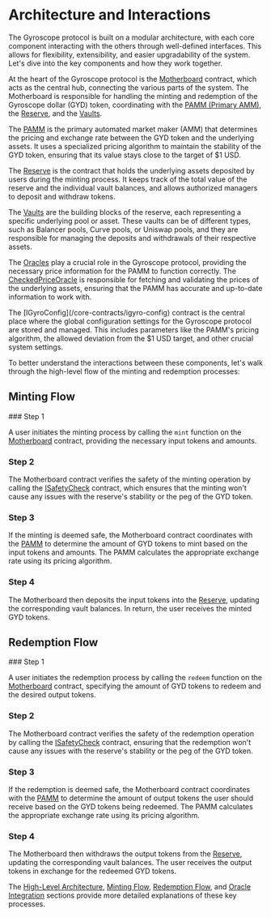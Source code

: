 
# Architecture and Interactions

The Gyroscope protocol is built on a modular architecture, with each core component interacting with the others through well-defined interfaces. This allows for flexibility, extensibility, and easier upgradability of the system. Let's dive into the key components and how they work together.

At the heart of the Gyroscope protocol is the [Motherboard](/architecture-interactions/imotherboard) contract, which acts as the central hub, connecting the various parts of the system. The Motherboard is responsible for handling the minting and redemption of the Gyroscope dollar (GYD) token, coordinating with the [PAMM (Primary AMM)](/core-contracts/pamm), the [Reserve](/core-contracts/ireserve), and the [Vaults](/core-contracts/igyro-vault).

The [PAMM](/core-contracts/pamm) is the primary automated market maker (AMM) that determines the pricing and exchange rate between the GYD token and the underlying assets. It uses a specialized pricing algorithm to maintain the stability of the GYD token, ensuring that its value stays close to the target of $1 USD.

The [Reserve](/core-contracts/ireserve) is the contract that holds the underlying assets deposited by users during the minting process. It keeps track of the total value of the reserve and the individual vault balances, and allows authorized managers to deposit and withdraw tokens.

The [Vaults](/core-contracts/igyro-vault) are the building blocks of the reserve, each representing a specific underlying pool or asset. These vaults can be of different types, such as Balancer pools, Curve pools, or Uniswap pools, and they are responsible for managing the deposits and withdrawals of their respective assets.

The [Oracles](/oracles) play a crucial role in the Gyroscope protocol, providing the necessary price information for the PAMM to function correctly. The [CheckedPriceOracle](/oracles/checked-price-oracle) is responsible for fetching and validating the prices of the underlying assets, ensuring that the PAMM has accurate and up-to-date information to work with.

<Callout type="info">
The [IGyroConfig](/core-contracts/igyro-config) contract is the central place where the global configuration settings for the Gyroscope protocol are stored and managed. This includes parameters like the PAMM's pricing algorithm, the allowed deviation from the $1 USD target, and other crucial system settings.
</Callout>

To better understand the interactions between these components, let's walk through the high-level flow of the minting and redemption processes:

## Minting Flow

<Steps>
### Step 1

A user initiates the minting process by calling the `mint` function on the [Motherboard](/architecture-interactions/imotherboard) contract, providing the necessary input tokens and amounts.

### Step 2

The Motherboard contract verifies the safety of the minting operation by calling the [ISafetyCheck](/core-contracts/isafety-check) contract, which ensures that the minting won't cause any issues with the reserve's stability or the peg of the GYD token.

### Step 3

If the minting is deemed safe, the Motherboard contract coordinates with the [PAMM](/core-contracts/pamm) to determine the amount of GYD tokens to mint based on the input tokens and amounts. The PAMM calculates the appropriate exchange rate using its pricing algorithm.

### Step 4

The Motherboard then deposits the input tokens into the [Reserve](/core-contracts/ireserve), updating the corresponding vault balances. In return, the user receives the minted GYD tokens.
</Steps>

## Redemption Flow

<Steps>
### Step 1

A user initiates the redemption process by calling the `redeem` function on the [Motherboard](/architecture-interactions/imotherboard) contract, specifying the amount of GYD tokens to redeem and the desired output tokens.

### Step 2

The Motherboard contract verifies the safety of the redemption operation by calling the [ISafetyCheck](/core-contracts/isafety-check) contract, ensuring that the redemption won't cause any issues with the reserve's stability or the peg of the GYD token.

### Step 3

If the redemption is deemed safe, the Motherboard contract coordinates with the [PAMM](/core-contracts/pamm) to determine the amount of output tokens the user should receive based on the GYD tokens being redeemed. The PAMM calculates the appropriate exchange rate using its pricing algorithm.

### Step 4

The Motherboard then withdraws the output tokens from the [Reserve](/core-contracts/ireserve), updating the corresponding vault balances. The user receives the output tokens in exchange for the redeemed GYD tokens.
</Steps>

The [High-Level Architecture](/architecture-interactions/high-level-architecture), [Minting Flow](/architecture-interactions/minting-flow), [Redemption Flow](/architecture-interactions/redemption-flow), and [Oracle Integration](/architecture-interactions/oracle-integration) sections provide more detailed explanations of these key processes.